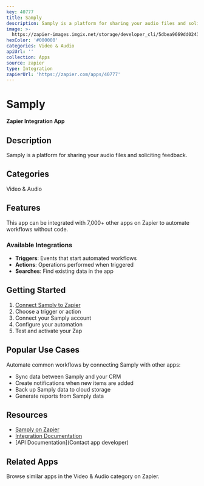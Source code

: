 ```yaml
---
key: 40777
title: Samply
description: Samply is a platform for sharing your audio files and soliciting feedback.
image: >-
  https://zapier-images.imgix.net/storage/developer_cli/5dbea9669dd0243c1da6390ceafe4d65.png?auto=format%2Ccompress&ixlib=python-3.0.0&q=50
hexColor: '#000000'
categories: Video & Audio
apiUrl: ''
collection: Apps
source: zapier
type: Integration
zapierUrl: 'https://zapier.com/apps/40777'
---
```

# Samply

**Zapier Integration App**

## Description

Samply is a platform for sharing your audio files and soliciting feedback.

## Categories

Video & Audio

## Features

This app can be integrated with 7,000+ other apps on Zapier to automate workflows without code.

### Available Integrations

- **Triggers**: Events that start automated workflows
- **Actions**: Operations performed when triggered
- **Searches**: Find existing data in the app

## Getting Started

1. [Connect Samply to Zapier](https://zapier.com/apps/40777)
2. Choose a trigger or action
3. Connect your Samply account
4. Configure your automation
5. Test and activate your Zap

## Popular Use Cases

Automate common workflows by connecting Samply with other apps:

- Sync data between Samply and your CRM
- Create notifications when new items are added
- Back up Samply data to cloud storage
- Generate reports from Samply data

## Resources

- [Samply on Zapier](https://zapier.com/apps/40777)
- [Integration Documentation](https://zapier.com/apps/40777/integrations)
- [API Documentation](Contact app developer)

## Related Apps

Browse similar apps in the Video & Audio category on Zapier.
